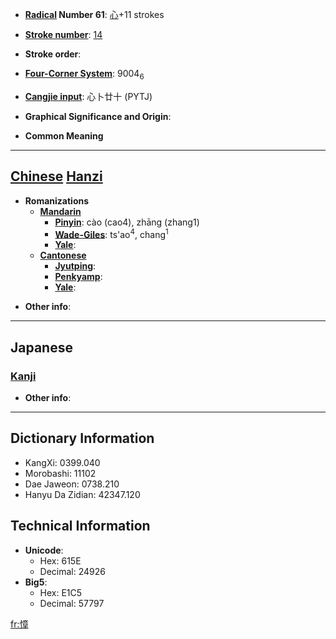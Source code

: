 * '''[[Wiktionary:Chinese radical index| Radical]] Number 61''': [[Wiktionary:Chinese radical index 心|心]]+11 strokes

* '''[[Wiktionary:Chinese total strokes index|Stroke number]]''': [[Wiktionary:Chinese total strokes index 14|14]]

* '''Stroke order''': 

* '''[[Wiktionary:Chinese four corner index|Four-Corner System]]''': 9004<sub>6</sub>

* '''[[Wiktionary:Chinese Cangjie index|Cangjie input]]''': 心卜廿十 (PYTJ)

* '''Graphical Significance and Origin''': 

* '''Common Meaning'''

----

== [[Chinese]] [[Hanzi]] ==

* '''Romanizations'''
** '''[[Mandarin]]'''
*** '''[[Pinyin]]''': cào (cao4), zhāng (zhang1)
*** '''[[Wade-Giles]]''': ts'ao<sup>4</sup>, chang<sup>1</sup>
*** '''[[Yale]]''': 
** '''[[Cantonese]]'''
*** '''[[Jyutping]]''':
*** '''[[Penkyamp]]''': 
*** '''[[Yale]]''': 

* '''Other info''': 

----

==Japanese==
===[[Kanji]]===
{{kanji|on readings=[[しょう]] (shō)|kun readings=[[おそれる]] (osoreru)}}

* '''Other info''':  

----

== Dictionary Information ==

* KangXi: 0399.040
* Morobashi: 11102
* Dae Jaweon: 0738.210
* Hanyu Da Zidian: 42347.120

== Technical Information ==

* '''Unicode''':
** Hex: 615E
** Decimal: 24926
* '''Big5''':
** Hex: E1C5
** Decimal: 57797

[[fr:慞]]